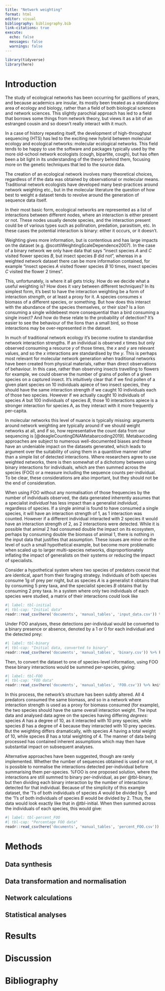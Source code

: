 ```yaml
---
title: "Network weighting"
format: html
editor: visual
bibliography: bibliography.bib
link-citations: true
execute:
  echo: false
  messages: false
  warnings: false
---
```


```r
library(tidyverse)
library(here)
```

# Introduction

The study of ecological networks has been occurring for gazillions of years, and because academics are insular, its mostly been treated as a standalone area of ecology and biology, rather than a field of both biological sciences and network sciences. This slightly parochial approach has led to a field that borrows some things from network theory, but views it as a bit of an estranged cousin and so doesn't really interact with it much.

In a case of history repeating itself, the development of high-throughput sequencing (HTS) has led to the exciting new hybrid between molecular ecology and ecological networks: molecular ecological networks. This field tends to be happy to use the software and packages typically used by the more old-school network ecologists (cough, bipartite, cough), but has often been a bit light in its understanding of the theory behind them, focusing more on the genetic techniques that led to the source data.

The creation of an ecological network involves many theoretical choices, regardless of if the data was obtained by observational or molecular means. Traditional network ecologists have developed many best-practices around network weighting etc., but in the molecular literature the question of how best to weight a dataset tends to revolve around the generation of sequence data itself.

In their most basic form, ecological networks are represented as a list of interactions between different nodes, where an interaction is either present or not. These nodes usually denote species, and the interaction present could be of various types such as pollination, predation, parasitism, etc. In these cases the potential interaction is binary: either it occurs, or it doesn't.

Weighting gives more information, but is contentious and has large impacts on the dataset (e.g. @scottiWeightingScaleDependence2007). In the case of a binary network we only have data that says "insect species *A* and *C* visited flower species *B*, but insect species *B* did not", whereas in a weighted network dataset there can be more information contained, for example "insect species *A* visited flower species *B* 10 times, insect species *C* visited the flower 2 times".

This, unfortunately, is where it all gets tricky. How do we decide what a useful weighting is? How does it vary between different techniques? In its simplest form, it's best to have the interaction weighting be a form of interaction *strength*, or at least a proxy for it. A species consumes x biomass of a different species, or something. But how does this interact with the abundance of the species themselves, or their size? Is a lion consuming a single wildebeest more consequential than a bird consuming a single insect? And how do these relate to the probability of detection? It's easier to see the behaviour of the lions than a small bird, so those interactions may be over-represented in the dataset.

In much of traditional network ecology it's become routine to standardise network interaction strengths. If an individual is observed *x* times but only observed consuming a resource *y* of those times, the *x* and *y* are relevant values, and so the *x* interactions are standardised by the *y*. This is perhaps most relevant for molecular network generation when traditional networks have been created from physical materials, rather than direct observations of behaviour. In this case, rather than observing insects travelling to flowers for example, we could observe the number of grains of pollen of a given species on a captured insect. It's intuitively clear that if we find pollen of a given plant species on 10 individuals apiece of two insect species, they should have the same interaction strength if we caught 10 individuals each of those two species. However if we actually caught 10 individuals of species *A* but 100 individuals of species *B*, those 10 interactions apiece is a stronger interaction for species *A*, as they interact with it more frequently per-capita.

In molecular networks this level of nuance is typically missing: arguments around network weighting are typically around if we should weight networks at all, and if so, how representative the count data from our sequencing is [@deagleCountingDNAMetabarcoding2019]. Metabarcoding approaches are subject to numerous well-documented biases and these have an undeniable impact on the datasets generated, which leads to argument over the suitability of using them in a quantitive manner rather than a simple list of detected interactions. Where researchers agree to use weighted networks, there is then somewhat of a dichotomy between using binary interactions for individuals, which are then summed across the species (FOO) or a measure including the sequence counts per-individual. To be clear, these considerations are also important, but they should not be the end of consideration.

When using FOO without any normalisation of those frequencies by the number of individuals observed, the data generated inherently assumes that a specialist *individual* has less impact than a generalist *individual*, regardless of species. If a single animal is found to have consumed a single species, it will have an interaction strength of 1, as 1 interaction was counted. However if a different individual interacted with 2 species it would have an interaction strength of 2, as 2 interactions were detected. While it is possible that animal 2 had consumed double the impact on its ecosystem, perhaps by consuming double the biomass of animal 1, there is nothing in the input data that justifies that assumption. These issues are minor on the level of such a small hypothetical example, but become more problematic when scaled up to larger multi-species networks, disproportionately inflating the impact of generalists on their systems or reducing the impact of specialists.

Consider a hypothetical system where two species of predators coexist that are identical, apart from their foraging strategy. Individuals of both species consume 1g of prey per night, but as species *A* is a generalist it obtains that by consuming 5 prey taxa, and the specialist species *B* obtains that by consuming 2 prey taxa. In a system where only two individuals of each species were studied, a matrix of their interactions could look like

```r
#| label: tbl-initial
#| tbl-cap: "Initial data"
readr::read_csv(here('documents', 'manual_tables', 'input_data.csv')) %>% knitr::kable()
```

Under FOO analyses, these detections per-individual would be converted to a binary presence or absence, denoted by a 1 or 0 for each individual and the detected prey:

```r
#| label: tbl-binary
#| tbl-cap: "Initial data, converted to binary"
readr::read_csv(here('documents', 'manual_tables', 'binary.csv')) %>% knitr::kable()
```

Then, to convert the dataset to one of species-level information, using FOO these binary interactions would be summed per-species, giving:

```r
#| label: tbl-FOO
#| tbl-cap: "FOO data"
readr::read_csv(here('documents', 'manual_tables', 'FOO.csv')) %>% knitr::kable()
```

In this process, the network's structure has been subtly altered. All 4 predators consumed the same biomass, and so in a network where interaction strength is used as a proxy for biomass consumed (for example), the two species should have the same overall interaction weight. The input data and analysed data agree on the species having differing *degrees*: species *A* has a degree of 10, as it interacted with 10 prey species, while species *B* has a degree of 4 because they interacted with 10 prey species. But the weighting differs dramatically, with species *A* having a total weight of 10, while species *B* has a total weighting of 4. The manner of data being processed has contained inherent assumptions which may then have substantial impact on subsequent analyses.

Alternative approaches have been suggested, though are rarely implemented. Whether the number of sequences obtained is used or not, it is possible to normalise the interactions detected per-individual before summarising them per-species. %FOO is one proposed solution, where the interactions are still summed to binary per-individual, as per @tbl-binary, but then dividing each binary interaction by the number of interactions detected for that individual. Because of the simplicity of this example dataset, the '1's of both individuals of species *A* would be divided by 5, and the '1's of both individuals of species *B* would be divided by 2. Thus, the data would look exactly like that in @tbl-initial. When then summed across the individuals of each species, this would give:

```r
#| label: tbl-percent_FOO
#| tbl-cap: "Percentage FOO data"
readr::read_csv(here('documents', 'manual_tables', 'percent_FOO.csv')) %>% knitr::kable()
```

# Methods

## Data synthesis

## Data transformation and normalisation

## Network calculations

## Statistical analyses

# Results

# Discussion

# Bibliography
